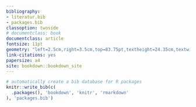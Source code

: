 ```yaml
--- 
bibliography:
- literatur.bib
- packages.bib
classoption: twoside
# documentclass: book
documentclass: article
fontsize: 11pt
geometry: "left=2.5cm,right=3.5cm,top=83.75pt,textheight=24.35cm,textwidth=15cm,a4paper,headheight=13.6pt,twoside=true"
link-citations: yes
papersize: a4
site: bookdown::bookdown_site
---
```

\cleardoublepage
<!-- Arabische Seitenzahlen -->
\pagenumbering{arabic}
\setcounter{page}{1}
<!-- Geändertes Format für Seitenränder, arabische Seitenzahlen -->
\fancyhead[LE,RO]{\rightmark}
\fancyhead[LO,RE]{\leftmark}
\fancyfoot[LE,RO]{\thepage}

```r
# automatically create a bib database for R packages
knitr::write_bib(c(
  .packages(), 'bookdown', 'knitr', 'rmarkdown'
), 'packages.bib')
```